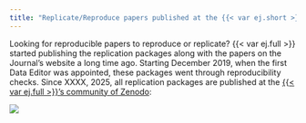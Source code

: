 ```yaml
---
title: "Replicate/Reproduce papers published at the {{< var ej.short >}}"
---
```



Looking for reproducible papers to reproduce or replicate? {{< var ej.full >}} started publishing the replication packages along with the papers on the Journal's website a long time ago. Starting December 2019, when the first Data Editor was appointed, these packages went through reproducibility checks. Since XXXX, 2025, all replication packages are published at the [{{< var ej.full >}}'s community of Zenodo]({{< var ej.zenodo >}}): 

![](/img/zenodo1.png)